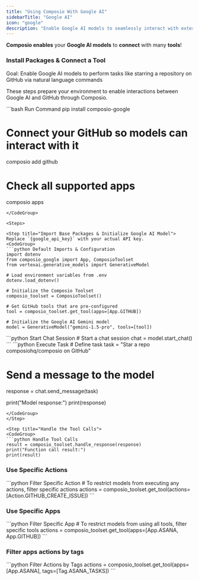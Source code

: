 ```yaml
---
title: "Using Composio With Google AI"
sidebarTitle: "Google AI"
icon: "google"
description: "Enable Google AI models to seamlessly interact with external apps via Composio for enhanced functionality"
---
```


**Composio enables** your **Google AI models** to **connect** with many **tools**!

### Install Packages & Connect a Tool

<Tip>
  Goal: Enable Google AI models to perform tasks like starring a repository on
  GitHub via natural language commands
</Tip>

These steps prepare your environment to enable interactions between Google AI and GitHub through Composio.

<CodeGroup>
  ```bash Run Command
  pip install composio-google

  # Connect your GitHub so models can interact with it

  composio add github

  # Check all supported apps

  composio apps
  ```
</CodeGroup>

<Steps>

<Step title="Import Base Packages & Initialize Google AI Model">
Replace `{google_api_key}` with your actual API key.
<CodeGroup>
  ```python Default Imports & Configuration
  import dotenv
  from composio_google import App, ComposioToolset
  from vertexai.generative_models import GenerativeModel

  # Load environment variables from .env
  dotenv.load_dotenv()

  # Initialize the Composio Toolset
  composio_toolset = ComposioToolset()

  # Get GitHub tools that are pre-configured
  tool = composio_toolset.get_tool(apps=[App.GITHUB])

  # Initialize the Google AI Gemini model
  model = GenerativeModel("gemini-1.5-pro", tools=[tool])
  ```
</CodeGroup>
</Step>

<Step title="Start a Chat Session with the Model">
<CodeGroup>
  ```python Start Chat Session
  # Start a chat session
  chat = model.start_chat()
  ```
</CodeGroup>
</Step>

<Step title="Execute the Task via Google AI Model">
<CodeGroup>
  ```python Execute Task
  # Define task
  task = "Star a repo composiohq/composio on GitHub"

  # Send a message to the model
  response = chat.send_message(task)

  print("Model response:")
  print(response)
  ```
</CodeGroup>
</Step>

<Step title="Handle the Tool Calls">
<CodeGroup>
  ```python Handle Tool Calls
  result = composio_toolset.handle_response(response)
  print("Function call result:")
  print(result)
  ```
</CodeGroup>
</Step>

</Steps>

### Use Specific Actions

<CodeGroup>
  ```python Filter Specific Action 
  # To restrict models from executing any actions, filter specific actions 
  actions = composio_toolset.get_tool(actions=[Action.GITHUB_CREATE_ISSUE]) 
  ```
</CodeGroup>

### Use Specific Apps

<CodeGroup>
  ```python Filter Specific App 
  # To restrict models from using all tools, filter specific tools 
  actions = composio_toolset.get_tool(apps=[App.ASANA, App.GITHUB]) 
  ```
</CodeGroup>

### Filter apps actions by tags

<CodeGroup>
  ```python Filter Actions by Tags 
  actions = composio_toolset.get_tool(apps=[App.ASANA], tags=[Tag.ASANA_TASKS]) 
  ```
</CodeGroup>

